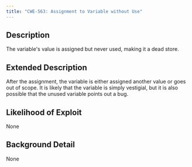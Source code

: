 ```yaml
---
title: "CWE-563: Assignment to Variable without Use"
---
```


## Description
The variable's value is assigned but never used, making it a dead store.

## Extended Description
After the assignment, the variable is either assigned another value or goes out of scope. It is likely that the variable is simply vestigial, but it is also possible that the unused variable points out a bug.

## Likelihood of Exploit
None

## Background Detail
None
        